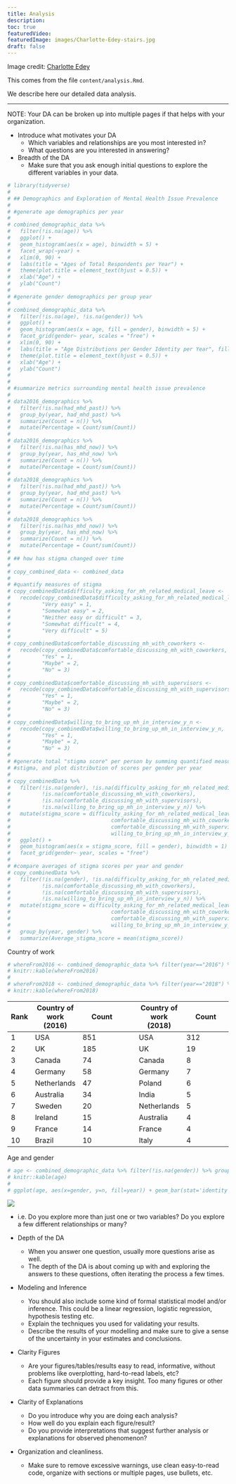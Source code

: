 ```yaml
---
title: Analysis
description:
toc: true
featuredVideo:  
featuredImage: images/Charlotte-Edey-stairs.jpg
draft: false
---
```


Image credit: [Charlotte Edey](https://www.charlotteedey.com/)

This comes from the file `content/analysis.Rmd`.

We describe here our detailed data analysis.

-------

NOTE: Your DA can be broken up into multiple pages if that helps with your organization.

* Introduce what motivates your DA
  * Which variables and relationships are you most interested in?
  * What questions are you interested in answering?
  
* Breadth of the DA
  * Make sure that you ask enough initial questions to explore the different variables in your data.
  
```r
# library(tidyverse)
# 
# ## Demographics and Exploration of Mental Health Issue Prevalence
# 
# #generate age demographics per year
# 
# combined_demographic_data %>%
#   filter(!is.na(age)) %>%
#   ggplot() +
#   geom_histogram(aes(x = age), binwidth = 5) +
#   facet_wrap(~year) +
#   xlim(0, 90) +
#   labs(title = "Ages of Total Respondents per Year") +
#   theme(plot.title = element_text(hjust = 0.5)) +
#   xlab("Age") +
#   ylab("Count")
# 
# #generate gender demographics per group year
# 
# combined_demographic_data %>%
#   filter(!is.na(age), !is.na(gender)) %>%
#   ggplot() +
#   geom_histogram(aes(x = age, fill = gender), binwidth = 5) +
#   facet_grid(gender~ year, scales = "free") +
#   xlim(0, 90) +
#   labs(title = "Age Distributions per Gender Identity per Year", fill = "Gender Identity") +
#   theme(plot.title = element_text(hjust = 0.5)) +
#   xlab("Age") +
#   ylab("Count")
# 
# 
# #summarize metrics surrounding mental health issue prevalence
# 
# data2016_demographics %>%
#   filter(!is.na(had_mhd_past)) %>%
#   group_by(year, had_mhd_past) %>%
#   summarize(Count = n()) %>%
#   mutate(Percentage = Count/sum(Count))
# 
# data2016_demographics %>%
#   filter(!is.na(has_mhd_now)) %>%
#   group_by(year, has_mhd_now) %>%
#   summarize(Count = n()) %>%
#   mutate(Percentage = Count/sum(Count))
# 
# data2018_demographics %>%
#   filter(!is.na(had_mhd_past)) %>%
#   group_by(year, had_mhd_past) %>%
#   summarize(Count = n()) %>%
#   mutate(Percentage = Count/sum(Count))
# 
# data2018_demographics %>%
#   filter(!is.na(has_mhd_now)) %>%
#   group_by(year, has_mhd_now) %>%
#   summarize(Count = n()) %>%
#   mutate(Percentage = Count/sum(Count))
# 
# ## how has stigma changed over time
# 
# copy_combined_data <- combined_data
# 
# #quantify measures of stigma
# copy_combinedData$difficulty_asking_for_mh_related_medical_leave <- 
#   recode(copy_combinedData$difficulty_asking_for_mh_related_medical_leave,
#          "Very easy" = 1, 
#          "Somewhat easy" = 2,
#          "Neither easy or difficult" = 3,
#          "Somewhat difficult" = 4,
#          "Very difficult" = 5)
# 
# copy_combinedData$comfortable_discussing_mh_with_coworkers <- 
#   recode(copy_combinedData$comfortable_discussing_mh_with_coworkers,
#          "Yes" = 1, 
#          "Maybe" = 2,
#          "No" = 3)
# 
# copy_combinedData$comfortable_discussing_mh_with_supervisors <- 
#   recode(copy_combinedData$comfortable_discussing_mh_with_supervisors,
#          "Yes" = 1, 
#          "Maybe" = 2,
#          "No" = 3)
# 
# copy_combinedData$willing_to_bring_up_mh_in_interview_y_n <- 
#   recode(copy_combinedData$willing_to_bring_up_mh_in_interview_y_n,
#          "Yes" = 1, 
#          "Maybe" = 2,
#          "No" = 3)
# 
# #generate total "stigma score" per person by summing quantified measures of 
# #stigma, and plot distribution of scores per gender per year
# 
# copy_combinedData %>% 
#   filter(!is.na(gender), !is.na(difficulty_asking_for_mh_related_medical_leave),
#          !is.na(comfortable_discussing_mh_with_coworkers),
#          !is.na(comfortable_discussing_mh_with_supervisors),
#          !is.na(willing_to_bring_up_mh_in_interview_y_n)) %>% 
#   mutate(stigma_score = difficulty_asking_for_mh_related_medical_leave +
#                                comfortable_discussing_mh_with_coworkers +
#                                comfortable_discussing_mh_with_supervisors +
#                                willing_to_bring_up_mh_in_interview_y_n) %>% 
#   ggplot() +
#   geom_histogram(aes(x = stigma_score, fill = gender), binwidth = 1) +
#   facet_grid(gender~ year, scales = "free")
# 
# #compare averages of stigma scores per year and gender
# copy_combinedData %>% 
#   filter(!is.na(gender), !is.na(difficulty_asking_for_mh_related_medical_leave),
#          !is.na(comfortable_discussing_mh_with_coworkers),
#          !is.na(comfortable_discussing_mh_with_supervisors),
#          !is.na(willing_to_bring_up_mh_in_interview_y_n)) %>% 
#   mutate(stigma_score = difficulty_asking_for_mh_related_medical_leave +
#                                comfortable_discussing_mh_with_coworkers +
#                                comfortable_discussing_mh_with_supervisors +
#                                willing_to_bring_up_mh_in_interview_y_n) %>% 
#   group_by(year, gender) %>% 
#   summarize(Average_stigma_score = mean(stigma_score))

```
  
Country of work
```r

# whereFrom2016 <- combined_demographic_data %>% filter(year=="2016") %>% group_by(country_of_work) %>% count() %>% arrange(desc(n)) %>% head(n, n = 10) 
# knitr::kable(whereFrom2016)
# 
# whereFrom2018 <- combined_demographic_data %>% filter(year=="2018") %>% group_by(country_of_residence) %>% count() %>% arrange(desc(n)) %>% head(n, n = 10) 
# knitr::kable(whereFrom2018)
```  
| Rank | Country of work (2016) | Count | &nbsp; | Country of work (2018) | Count |
| --- | --- | ----------- | -- | --- | ----------- |
| 1 | USA | 851 | &nbsp; | USA | 312 | 
| 2 | UK | 185 | &nbsp; | UK | 19 | 
| 3 | Canada | 74 | &nbsp; | Canada | 8 | 
| 4 | Germany | 58 | &nbsp; | Germany | 7 | 
| 5 | Netherlands | 47 | &nbsp; | Poland | 6 | 
| 6 | Australia | 34 | &nbsp; | India | 5 | 
| 7 | Sweden | 20 | &nbsp; | Netherlands | 5 | 
| 8 | Ireland | 15 | &nbsp; | Australia | 4 | 
| 9 | France | 14 | &nbsp; | France | 4 | 
| 10 | Brazil | 10 | &nbsp; | Italy | 4 | 
  
Age and gender 
```r
# age <- combined_demographic_data %>% filter(!is.na(gender)) %>% group_by(gender,year) %>% summarise(n = n()) %>% mutate(freq = n / sum(n)) %>% ungroup
# knitr::kable(age)
# 
# ggplot(age, aes(x=gender, y=n, fill=year)) + geom_bar(stat='identity', position="dodge") + labs(x="Gender", y="Count") + scale_x_discrete(labels=c("Female","Queer/Undefined","Male"))
```
  
![](/images/Gender.png)
  
  
  
  * i.e. Do you explore more than just one or two variables? Do you explore a few different relationships or many?
  
  
* Depth of the DA
  * When you answer one question, usually more questions arise as well. 
  * The depth of the DA is about coming up with and exploring the answers to these questions, often iterating the process a few times.
  
  
* Modeling and Inference 
  * You should also include some kind of formal statistical model and/or inference. This could be a linear regression, logistic regression, hypothesis testing etc.
  * Explain the techniques you used for validating your results.
  * Describe the results of your modelling and make sure to give a sense of the uncertainty in your estimates and conclusions.
  
  
* Clarity Figures
  * Are your figures/tables/results easy to read, informative, without problems like overplotting, hard-to-read labels, etc?
  * Each figure should provide a key insight. Too many figures or other data summaries can detract from this.
  
  
* Clarity of Explanations
  * Do you introduce why you are doing each analysis?
  * How well do you explain each figure/result?
  * Do you provide interpretations that suggest further analysis or explanations for observed phenomenon?
* Organization and cleanliness.
  * Make sure to remove excessive warnings, use clean easy-to-read code, organize with sections or multiple pages, use bullets, etc.